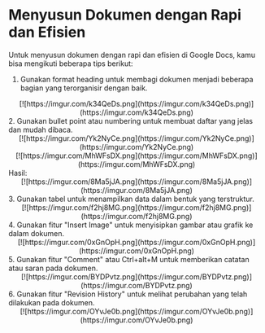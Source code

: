# Menyusun Dokumen dengan Rapi dan Efisien
Untuk menyusun dokumen dengan rapi dan efisien di Google Docs, kamu bisa
mengikuti beberapa tips berikut:
1. Gunakan format heading untuk membagi dokumen menjadi beberapa bagian yang
terorganisir dengan baik.
<div align = "center">
[![https://imgur.com/k34QeDs.png](https://imgur.com/k34QeDs.png)](https://imgur.com/k34QeDs.png)
</div>
    2. Gunakan bullet point atau numbering untuk membuat daftar yang jelas dan mudah
dibaca.
<div align = "center">
[![https://imgur.com/Yk2NyCe.png](https://imgur.com/Yk2NyCe.png)](https://imgur.com/Yk2NyCe.png)
</div>
<div align = "center">
[![https://imgur.com/MhWFsDX.png](https://imgur.com/MhWFsDX.png)](https://imgur.com/MhWFsDX.png)
</div>
    Hasil:
<div align = "center">
[![https://imgur.com/8Ma5jJA.png](https://imgur.com/8Ma5jJA.png)](https://imgur.com/8Ma5jJA.png)
</div>
    3. Gunakan tabel untuk menampilkan data dalam bentuk yang terstruktur.
<div align = "center">
[![https://imgur.com/f2hj8MG.png](https://imgur.com/f2hj8MG.png)](https://imgur.com/f2hj8MG.png)
</div>
    4. Gunakan fitur &quot;Insert Image&quot; untuk menyisipkan gambar atau grafik ke dalam
dokumen.
<div align = "center">
[![https://imgur.com/0xGnOpH.png](https://imgur.com/0xGnOpH.png)](https://imgur.com/0xGnOpH.png)
</div>
    5. Gunakan fitur &quot;Comment&quot; atau Ctrl+alt+M untuk memberikan catatan atau saran
pada dokumen.
<div align = "center">
[![https://imgur.com/BYDPvtz.png](https://imgur.com/BYDPvtz.png)](https://imgur.com/BYDPvtz.png)
</div>
    6. Gunakan fitur &quot;Revision History&quot; untuk melihat perubahan yang telah dilakukan
pada dokumen.
<div align = "center">
[![https://imgur.com/OYvJe0b.png](https://imgur.com/OYvJe0b.png)](https://imgur.com/OYvJe0b.png)
</div>